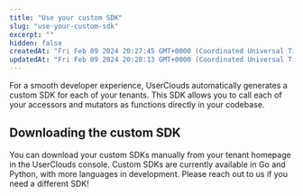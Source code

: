 ```yaml
---
title: "Use your custom SDK"
slug: "use-your-custom-sdk"
excerpt: ""
hidden: false
createdAt: "Fri Feb 09 2024 20:27:45 GMT+0000 (Coordinated Universal Time)"
updatedAt: "Fri Feb 09 2024 20:28:13 GMT+0000 (Coordinated Universal Time)"
---
```


For a smooth developer experience, UserClouds automatically generates a custom SDK for each of your tenants. This SDK allows you to call each of your <Glossary>accessor</Glossary>s and <Glossary>mutator</Glossary>s as functions directly in your codebase.

## Downloading the custom SDK

You can download your custom SDKs manually from your tenant homepage in the UserClouds console. Custom SDKs are currently available in Go and Python, with more languages in development. Please reach out to us if you need a different SDK!
